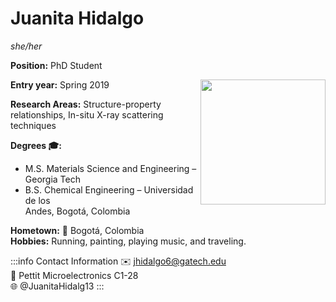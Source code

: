 


# Juanita Hidalgo
*she/her*

**Position:** PhD Student

<img src={profImage} width="200" align="right"/> 

**Entry year:** Spring 2019<br/>

**Research Areas:** Structure-property relationships, In-situ X-ray scattering techniques 

**Degrees 🎓:**
- M.S. Materials Science and Engineering – Georgia Tech 
- B.S. Chemical Engineering – Universidad de los <br/>
Andes, Bogotá, Colombia 

**Hometown:** 🏡  Bogotá, Colombia<br/>
**Hobbies:** Running, painting, playing music, and traveling. 

:::info Contact Information
✉️ jhidalgo6@gatech.edu<br/>
🏢 Pettit Microelectronics C1-28<br/>
🌐 @JuanitaHidalg13
:::

